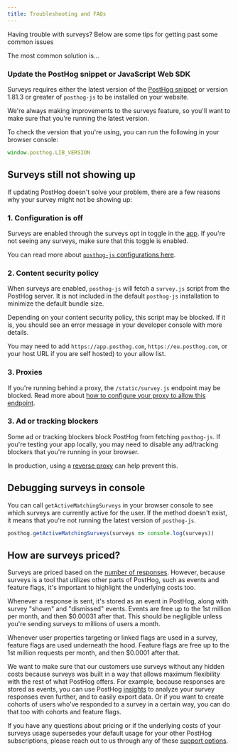 ```yaml
---
title: Troubleshooting and FAQs
---
```


Having trouble with surveys? Below are some tips for getting past some common issues

The most common solution is...

### Update the PostHog snippet or JavaScript Web SDK

Surveys requires either the latest version of the [PostHog snippet](/docs/libraries/js#option-1-add-the-javascript-snippet-to-your-html) or version 1.81.3 or greater of `posthog-js` to be installed on your website.

We're always making improvements to the surveys feature, so you'll want to make sure that you're running the latest version.

To check the version that you're using, you can run the following in your browser console:

```js
window.posthog.LIB_VERSION
```

## Surveys still not showing up

If updating PostHog doesn't solve your problem, there are a few reasons why your survey might not be showing up:

### 1. Configuration is off

Surveys are enabled through the surveys opt in toggle in the [app](https://app.posthog.com/surveys). If you're not seeing any surveys, make sure that this toggle is enabled.

You can read more about [`posthog-js` configurations here](/docs/integrate/client/js#config).

### 2. Content security policy

When surveys are enabled, `posthog-js` will fetch a `survey.js` script from the PostHog server. It is not included in the default `posthog-js` installation to minimize the default bundle size.

Depending on your content security policy, this script may be blocked. If it is, you should see an error message in your developer console with more details.

You may need to add `https://app.posthog.com`, `https://eu.posthog.com`, or your host URL if you are self hosted) to your allow list.

### 3. Proxies

If you're running behind a proxy, the `/static/survey.js` endpoint may be blocked. Read more about [how to configure your proxy to allow this endpoint](/docs/self-host/configure/running-behind-proxy#public-endpoints).

### 3. Ad or tracking blockers

Some ad or tracking blockers block PostHog from fetching `posthog-js`. If you're testing your app locally, you may need to disable any ad/tracking blockers that you're running in your browser.

In production, using a [reverse proxy](/docs/advanced/proxy) can help prevent this.

## Debugging surveys in console

You can call `getActiveMatchingSurveys` in your browser console to see which surveys are currently active for the user. If the method doesn't exist, it means that you're not running the latest version of `posthog-js`.  

```js
posthog.getActiveMatchingSurveys(surveys => console.log(surveys))
```

## How are surveys priced?

Surveys are priced based on the [number of responses](/pricing?product=surveys). However, because surveys is a tool that utilizes other parts of PostHog, such as events and feature flags, it's important to highlight the underlying costs too.

Whenever a response is sent, it's stored as an event in PostHog, along with survey "shown" and "dismissed" events. Events are free up to the 1st million per month, and then $0.00031 after that. This should be negligible unless you're sending surveys to millions of users a month.

Whenever user properties targeting or linked flags are used in a survey, feature flags are used underneath the hood. Feature flags are free up to the 1st million requests per month, and then $0.0001 after that.

We want to make sure that our customers use surveys without any hidden costs because surveys was built in a way that allows maximum flexibility with the rest of what PostHog offers. For example, because responses are stored as events, you can use PostHog [insights](/docs/features/insights) to analyze your survey responses even further, and to easily export data. Or if you want to create cohorts of users who've responded to a survey in a certain way, you can do that too with cohorts and feature flags.

If you have any questions about pricing or if the underlying costs of your surveys usage supersedes your default usage for your other PostHog subscriptions, please reach out to us through any of these [support options](https://posthog.com/docs/support-options).

